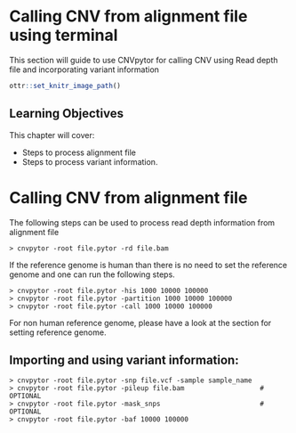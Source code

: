 
# Calling CNV from alignment file using terminal

This section will guide to use CNVpytor for calling CNV using Read depth file and incorporating variant information

```r
ottr::set_knitr_image_path()
```

## Learning Objectives

This chapter will cover:  

- Steps to process alignment file
- Steps to process variant information.


# Calling CNV from alignment file

The following steps can be used to process read depth information from alignment file

```
> cnvpytor -root file.pytor -rd file.bam
```
If the reference genome is human than there is no need to set the reference genome and one can run the following steps.

```
> cnvpytor -root file.pytor -his 1000 10000 100000
> cnvpytor -root file.pytor -partition 1000 10000 100000
> cnvpytor -root file.pytor -call 1000 10000 100000
```
For non human reference genome, please have a look at the section for setting reference genome. 

## Importing and using variant information:


```
> cnvpytor -root file.pytor -snp file.vcf -sample sample_name
> cnvpytor -root file.pytor -pileup file.bam                   # OPTIONAL
> cnvpytor -root file.pytor -mask_snps                         # OPTIONAL 
> cnvpytor -root file.pytor -baf 10000 100000
```

